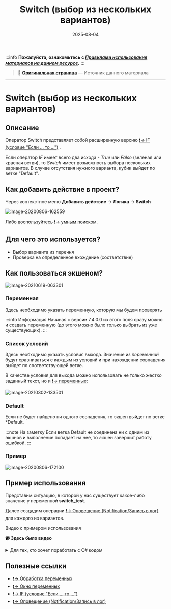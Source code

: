 ﻿---
sidebar_position: 2
title: "Switch (выбор из нескольких вариантов)"
description: ""
date: "2025-08-04"
converted: true
originalFile: "Switch (выбор из нескольких вариантов).txt"
targetUrl: "https://zennolab.atlassian.net/wiki/spaces/RU/pages/534085864/Switch"
---
:::info **Пожалуйста, ознакомьтесь с [*Правилами использования материалов на данном ресурсе*](../Disclaimer).**
:::

> 🔗 **[Оригинальная страница](https://zennolab.atlassian.net/wiki/spaces/RU/pages/534085864/Switch)** — Источник данного материала

_______________________________________________  
# Switch (выбор из нескольких вариантов)

  

## Описание

Оператор Switch представляет собой расширенную версию [❗→ IF (условие "Если ... то ...")](https://zennolab.atlassian.net/wiki/spaces/RU/pages/534315151 "https://zennolab.atlassian.net/wiki/spaces/RU/pages/534315151") .

Если оператор *IF* имеет всего два исхода - *True* или *False* (зеленая или красная ветви), то *Switch* имеет возможность выбора нескольких вариантов. В случае отсутствия нужного варианта, кубик выйдет по ветке "Default".

  

## Как добавить действие в проект?

Через контекстное меню **Добавить действие** → **Логика** → **Switch**

![image-20200806-162559](./assets/Switch_(выбор_из_нескольких_вариантов)/Switch_(выбор_из_нескольких_вариантов)_pic1.png)



Либо воспользуйтесь [❗→ умным поиском](https://zennolab.atlassian.net/wiki/spaces/RU/pages/506200090/ProjectMaker+7#%D0%A3%D0%BC%D0%BD%D1%8B%D0%B9-%D0%BF%D0%BE%D0%B8%D1%81%D0%BA-%D0%B4%D0%B5%D0%B9%D1%81%D1%82%D0%B2%D0%B8%D0%B9 "https://zennolab.atlassian.net/wiki/spaces/RU/pages/506200090/ProjectMaker+7#%D0%A3%D0%BC%D0%BD%D1%8B%D0%B9-%D0%BF%D0%BE%D0%B8%D1%81%D0%BA-%D0%B4%D0%B5%D0%B9%D1%81%D1%82%D0%B2%D0%B8%D0%B9").

  

## Для чего это используется?

- Выбор варианта из перечня
- Проверка на определенное вхождение (соответствие)

  

## Как пользоваться экшеном?

![image-20210619-063301](./assets/Switch_(выбор_из_нескольких_вариантов)/Switch_(выбор_из_нескольких_вариантов)_pic2.png)



### Переменная 

Здесь необходимо указать переменную, которую мы будем проверять

:::info Информация
Начиная с версии 7.4.0.0 из этого поля сразу можно и создать переменную (до этого можно было только выбрать из уже существующих).
:::

### Список условий

Здесь необходимо указать условия выхода. Значение из *переменной* будут сравниваться с каждым из условий и при нахождении совпадения выйдет по соответствующей ветке.

В качестве условия для выхода можно использовать не только жестко заданный текст, но и [❗→ переменные](https://zennolab.atlassian.net/wiki/spaces/RU/pages/735608872 "https://zennolab.atlassian.net/wiki/spaces/RU/pages/735608872"):

![image-20210302-133501](./assets/Switch_(выбор_из_нескольких_вариантов)/Switch_(выбор_из_нескольких_вариантов)_pic3.png)



### Default

Если не будет найдено ни одного совпадения, то экшен выйдет по ветке *Default.

:::note На заметку
Если ветка Default не соединена ни с одним из экшнов и выполнение попадает на неё, то экшен завершит работу ошибкой.
:::

### Пример

![image-20200806-172100](./assets/Switch_(выбор_из_нескольких_вариантов)/Switch_(выбор_из_нескольких_вариантов)_pic4.png)



  

## Пример использования

Представим ситуацию, в которой у нас существует какое-либо значение у переменной **switch\_test**.

Далее создадим операции [❗→ Оповещение (Notification/Запись в лог)](https://zennolab.atlassian.net/wiki/spaces/RU/pages/534053050 "https://zennolab.atlassian.net/wiki/spaces/RU/pages/534053050") для каждого из вариантов.

Видео с примером использования



**📹 Здесь было видео**

<details>
<summary>Для тех, кто хочет поработать с C# кодом</summary>

Вы можете реализовать подобный функционал через C# [❗→ C# код (Си шарп код .net)](https://zennolab.atlassian.net/wiki/spaces/RU/pages/492011596 "https://zennolab.atlassian.net/wiki/spaces/RU/pages/492011596") 

Пример кода для варианта выше

```csharp
string switch_var = project.Variables["switch_test"].Value;
switch(switch_var){
case "A": 
	project.SendInfoToLog("В переменной заключена буква A", true);
	break;
case "B": 
	project.SendInfoToLog("В переменной заключена буква B", true);
	break;
case "C": 
	project.SendInfoToLog("В переменной заключена буква C", true);
	break;
case "D": 
	project.SendInfoToLog("В переменной заключена буква B", true);
	break;
case "E": 
	project.SendInfoToLog("В переменной заключена буква E", true);
	break;
default:
	project.SendInfoToLog("Не обнаружено нужное соответствие, значение переменной: " + project.Variables["switch_test"].Value, true);
	break;
}
```

</details>
  

## Полезные ссылки

- [❗→ Обработка переменных](https://zennolab.atlassian.net/wiki/spaces/RU/pages/486309922 "https://zennolab.atlassian.net/wiki/spaces/RU/pages/486309922")
- [❗→ Окно переменных](https://zennolab.atlassian.net/wiki/spaces/RU/pages/735608872 "https://zennolab.atlassian.net/wiki/spaces/RU/pages/735608872")
- [❗→ IF (условие "Если ... то ...")](https://zennolab.atlassian.net/wiki/spaces/RU/pages/534315151 "https://zennolab.atlassian.net/wiki/spaces/RU/pages/534315151")
- [❗→ Оповещение (Notification/Запись в лог)](https://zennolab.atlassian.net/wiki/spaces/RU/pages/534053050 "https://zennolab.atlassian.net/wiki/spaces/RU/pages/534053050")